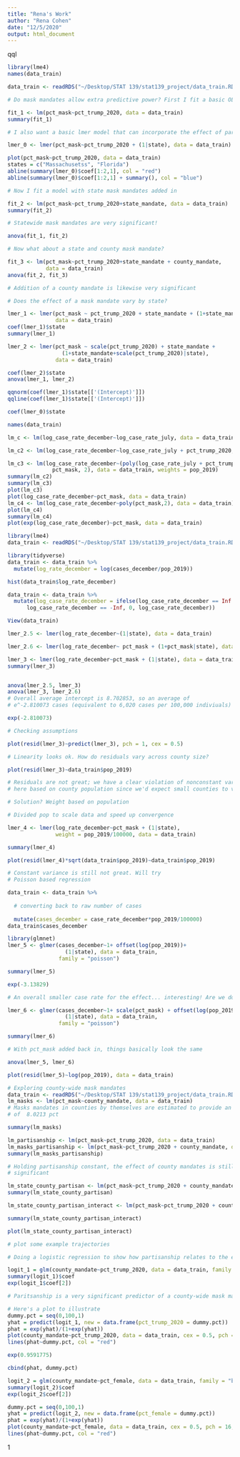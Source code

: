 ```yaml
---
title: "Rena's Work"
author: "Rena Cohen"
date: "12/5/2020"
output: html_document
---
```


qql

```r
library(lme4)
names(data_train)
```


```r
data_train <- readRDS("~/Desktop/STAT 139/stat139_project/data_train.RDS")

# Do mask mandates allow extra predictive power? First I fit a basic OLS model

fit_1 <- lm(pct_mask~pct_trump_2020, data = data_train)
summary(fit_1)

# I also want a basic lmer model that can incorporate the effect of partisanship on mask wearing at a state level

lmer_0 <- lmer(pct_mask~pct_trump_2020 + (1|state), data = data_train)

plot(pct_mask~pct_trump_2020, data = data_train)
states = c("Massachusetss", "Florida")
abline(summary(lmer_0)$coef[1:2,1], col = "red")
abline(summary(lmer_0)$coef[1:2,1] + summary(), col = "blue")

# Now I fit a model with state mask mandates added in

fit_2 <- lm(pct_mask~pct_trump_2020+state_mandate, data = data_train)
summary(fit_2)

# Statewide mask mandates are very significant! 

anova(fit_1, fit_2)

# Now what about a state and county mask mandate?

fit_3 <- lm(pct_mask~pct_trump_2020+state_mandate + county_mandate, 
            data = data_train)
anova(fit_2, fit_3)

# Addition of a county mandate is likewise very significant

# Does the effect of a mask mandate vary by state?

lmer_1 <- lmer(pct_mask ~ pct_trump_2020 + state_mandate + (1+state_mandate|state),
               data = data_train)
coef(lmer_1)$state
summary(lmer_1)

lmer_2 <- lmer(pct_mask ~ scale(pct_trump_2020) + state_mandate + 
                 (1+state_mandate+scale(pct_trump_2020)|state),
               data = data_train)

coef(lmer_2)$state
anova(lmer_1, lmer_2)

qqnorm(coef(lmer_1)$state[['(Intercept)']])
qqline(coef(lmer_1)$state[['(Intercept)']])

coef(lmer_0)$state
```

```r
names(data_train)

lm_c <- lm(log_case_rate_december~log_case_rate_july, data = data_train)

lm_c2 <- lm(log_case_rate_december~log_case_rate_july + pct_trump_2020, data = data_train)

lm_c3 <- lm(log_case_rate_december~(poly(log_case_rate_july + pct_trump_2020 + 
              pct_mask, 2), data = data_train, weights = pop_2019)
summary(lm_c2)
summary(lm_c3)
plot(lm_c3)
plot(log_case_rate_december~pct_mask, data = data_train)
lm_c4 <- lm(log_case_rate_december~poly(pct_mask,2), data = data_train)
plot(lm_c4)
summary(lm_c4)
plot(exp(log_case_rate_december)~pct_mask, data = data_train)
```

```r
library(lme4)
data_train <- readRDS("~/Desktop/STAT 139/stat139_project/data_train.RDS")

library(tidyverse)
data_train <- data_train %>%
  mutate(log_rate_december = log(cases_december/pop_2019))

hist(data_train$log_rate_december)

data_train <- data_train %>%
  mutate(log_case_rate_december = ifelse(log_case_rate_december == Inf | 
      log_case_rate_december == -Inf, 0, log_case_rate_december))

View(data_train)

lmer_2.5 <- lmer(log_rate_december~(1|state), data = data_train)

lmer_2.6 <- lmer(log_rate_december~ pct_mask + (1+pct_mask|state), data = data_train)

lmer_3 <- lmer(log_rate_december~pct_mask + (1|state), data = data_train)
summary(lmer_3)


anova(lmer_2.5, lmer_3)
anova(lmer_3, lmer_2.6)
# Overall average intercept is 8.702853, so an average of
# e^-2.810073 cases (equivalent to 6,020 cases per 100,000 indiviuals)

exp(-2.810073)

# Checking assumptions

plot(resid(lmer_3)~predict(lmer_3), pch = 1, cex = 0.5)

# Linearity looks ok. How do residuals vary across county size?

plot(resid(lmer_3)~data_train$pop_2019)

# Residuals are not great; we have a clear violation of nonconstant variance
# here based on county population since we'd expect small counties to vary more

# Solution? Weight based on population

# Divided pop to scale data and speed up convergence

lmer_4 <- lmer(log_rate_december~pct_mask + (1|state),
               weight = pop_2019/100000, data = data_train)

summary(lmer_4)

plot(resid(lmer_4)*sqrt(data_train$pop_2019)~data_train$pop_2019)

# Constant variance is still not great. Will try
# Poisson based regression

data_train <- data_train %>%
  
  # converting back to raw number of cases
  
  mutate(cases_december = case_rate_december*pop_2019/100000)
data_train$cases_december

library(glmnet)
lmer_5 <- glmer(cases_december~1+ offset(log(pop_2019))+
                  (1|state), data = data_train,
                family = "poisson")

summary(lmer_5)

exp(-3.13829)

# An overall smaller case rate for the effect... interesting! Are we doing worse at accounting for the variation in the model?

lmer_6 <- glmer(cases_december~1+ scale(pct_mask) + offset(log(pop_2019))+
                  (1|state), data = data_train,
                family = "poisson")

summary(lmer_6)

# With pct_mask added back in, things basically look the same

anova(lmer_5, lmer_6)

plot(resid(lmer_5)~log(pop_2019), data = data_train)
```

```r
# Exploring county-wide mask mandates
data_train <- readRDS("~/Desktop/STAT 139/stat139_project/data_train.RDS")
lm_masks <- lm(pct_mask~county_mandate, data = data_train)
# Masks mandates in counties by themselves are estimated to provide an increase
# of  8.0213 pct

summary(lm_masks)

lm_partisanship <- lm(pct_mask~pct_trump_2020, data = data_train)
lm_masks_partisanship <- lm(pct_mask~pct_trump_2020 + county_mandate, data = data_train)
summary(lm_masks_partisanship)

# Holding partisanship constant, the effect of county mandates is still
# significant

lm_state_county_partisan <- lm(pct_mask~pct_trump_2020 + county_mandate + state_mandate + county_mandate:state_mandate, data = data_train)
summary(lm_state_county_partisan)

lm_state_county_partisan_interact <- lm(pct_mask~pct_trump_2020 + county_mandate + state_mandate + county_mandate:state_mandate + pct_trump_2020*county_mandate, data = data_train)

summary(lm_state_county_partisan_interact)

plot(lm_state_county_partisan_interact)

# plot some example trajectories
```
```r
# Doing a logistic regression to show how partisanship relates to the existance of a max mandate

logit_1 = glm(county_mandate~pct_trump_2020, data = data_train, family = "binomial")
summary(logit_1)$coef
exp(logit_1$coef[2])

# Paritsanship is a very significant predictor of a county-wide mask mandate (z = -14.02139, p < 0.0001) and the association is negative as Trump voters tend to be loss supportive of mask mandates in general. An increase of 1 percent in 2020 votes for trump is associated with an odds ratio of 0.9591775, or a 

# Here's a plot to illustrate
dummy.pct = seq(0,100,1)
yhat = predict(logit_1, new = data.frame(pct_trump_2020 = dummy.pct))
phat = exp(yhat)/(1+exp(yhat))
plot(county_mandate~pct_trump_2020, data = data_train, cex = 0.5, pch = 16, col = rgb(0.2,0.2,0.2,0.1))
lines(phat~dummy.pct, col = "red")

exp(0.9591775)

cbind(phat, dummy.pct)
```


```r
logit_2 = glm(county_mandate~pct_female, data = data_train, family = "binomial")
summary(logit_2)$coef
exp(logit_2$coef[2])

dummy.pct = seq(0,100,1)
yhat = predict(logit_2, new = data.frame(pct_female = dummy.pct))
phat = exp(yhat)/(1+exp(yhat))
plot(county_mandate~pct_female, data = data_train, cex = 0.5, pch = 16, col = rgb(0.2,0.2,0.2,0.1))
lines(phat~dummy.pct, col = "red")
```

1
